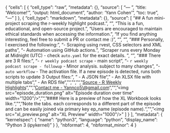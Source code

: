 {
  "cells": [
    {
      "cell_type": "raw",
      "metadata": {},
      "source": [
        "---         \n",
        "title: 'Welcome!'\n",
        "output: html_document\n",
        "author: 'Yann Cohen'\n",
        "toc: true\n",
        "---"
      ]
    },
    {
      "cell_type": "markdown",
      "metadata": {},
      "source": [
        "## A fun mini-project scraping the r-weekly highlight podcast.\n",
        "\n",
        "This is a fun, educational, and open-source project.\n",
        "Users are encouraged to maintain ethical standards when accessing the information.\n",
        "If you find anything interesting, feel free to submit a PR or contact me :)\n",
        "\n",
        "\n",
        "### Personally, I exercised the following:\n",
        "- Scraping using rvest, CSS selectors and XML paths\n",
        "- Automation using GitHub actions.\n",
        "Scraper runs every Monday at Midnight (UTC) - check `auto.yaml` for the exact details. \n",
        "\n",
        "### There are 3 R files:\n",
        "- `r weekly podcast scrape` - main script\n",
        "- `r weekly podcast scrape - followup` - Minor analysis. subject to many changes\n",
        "- `auto workflow` - The activation file. If a new episode is detected, runs both scripts to update 3 Output files:\n",
        "    - A JSON file\n",
        "    - An XLSX file with multiple tabs\n",
        "    - An RDS file\n",
        "\n",
        "\n",
        "\n",
        "[Source - R Weekly Highlights](https://serve.podhome.fm/r-weekly-highlights)\n",
        "\n",
        "[Contact me - Yannco5\\@gmail.com](mailto:yannco5@gmail.com?subject=Hello%20Yann!&body=What%20is%20the%20ultimate%20answer?)\n",
        "\n",
        "<img src=\"episode_duration.png\" alt=\"Episode duration over time\" width=\"1200\"/>\n",
        "\n",
        "#### Here is a preview of how the XL Workbook looks like.\n",
        "\n",
        "Note the tabs. each corresponds to a different part of the episode and can be easily joined via primary key ep_name (episode name).\n",
        "\n",
        "<img src=\"xl_preview.png\" alt=\"XL Preview\" width=\"1000\"/>"
      ]
    }
  ],
  "metadata": {
    "kernelspec": {
      "name": "python3",
      "language": "python",
      "display_name": "Python 3 (ipykernel)"
    }
  },
  "nbformat": 4,
  "nbformat_minor": 4
}
